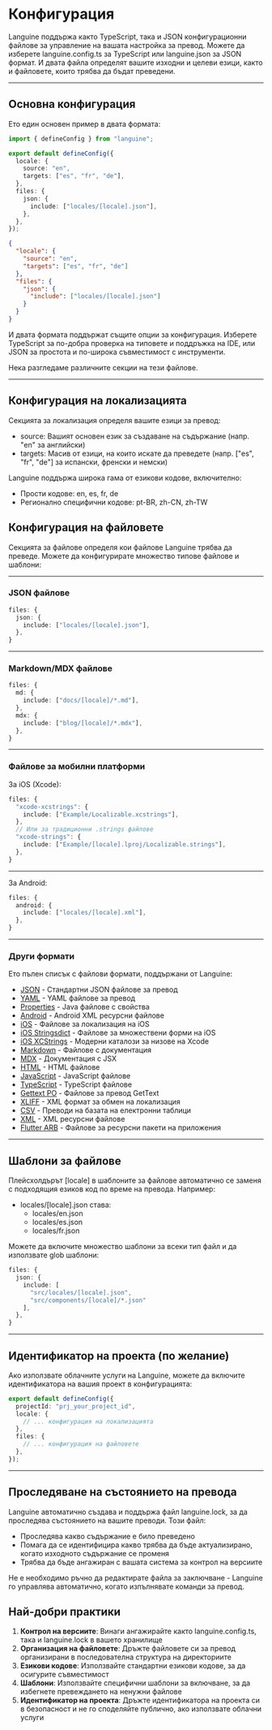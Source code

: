 # Конфигурация

Languine поддържа както TypeScript, така и JSON конфигурационни файлове за управление на вашата настройка за превод. Можете да изберете languine.config.ts за TypeScript или languine.json за JSON формат. И двата файла определят вашите изходни и целеви езици, както и файловете, които трябва да бъдат преведени.

---

## Основна конфигурация

Ето един основен пример в двата формата:

```typescript title="languine.config.ts"
import { defineConfig } from "languine";

export default defineConfig({
  locale: {
    source: "en",
    targets: ["es", "fr", "de"],
  },
  files: {
    json: {
      include: ["locales/[locale].json"],
    },
  },
});
```

```json title="languine.json"
{
  "locale": {
    "source": "en",
    "targets": ["es", "fr", "de"]
  },
  "files": {
    "json": {
      "include": ["locales/[locale].json"]
    }
  }
}
```

И двата формата поддържат същите опции за конфигурация. Изберете TypeScript за по-добра проверка на типовете и поддръжка на IDE, или JSON за простота и по-широка съвместимост с инструменти.

Нека разгледаме различните секции на тези файлове.

---

## Конфигурация на локализацията

Секцията за локализация определя вашите езици за превод:

- source: Вашият основен език за създаване на съдържание (напр. "en" за английски)
- targets: Масив от езици, на които искате да преведете (напр. ["es", "fr", "de"] за испански, френски и немски)

Languine поддържа широка гама от езикови кодове, включително:
- Прости кодове: en, es, fr, de
- Регионално специфични кодове: pt-BR, zh-CN, zh-TW

## Конфигурация на файловете

Секцията за файлове определя кои файлове Languine трябва да преведе. Можете да конфигурирате множество типове файлове и шаблони:

---

### JSON файлове
```typescript
files: {
  json: {
    include: ["locales/[locale].json"],
  },
}
```

---

### Markdown/MDX файлове
```typescript
files: {
  md: {
    include: ["docs/[locale]/*.md"],
  },
  mdx: {
    include: ["blog/[locale]/*.mdx"],
  },
}
```

---

### Файлове за мобилни платформи

За iOS (Xcode):
```typescript
files: {
  "xcode-xcstrings": {
    include: ["Example/Localizable.xcstrings"],
  },
  // Или за традиционни .strings файлове
  "xcode-strings": {
    include: ["Example/[locale].lproj/Localizable.strings"],
  },
}
```

---

За Android:
```typescript
files: {
  android: {
    include: ["locales/[locale].xml"],
  },
}
```

---

### Други формати

Ето пълен списък с файлови формати, поддържани от Languine:

- [JSON](/docs/json) - Стандартни JSON файлове за превод
- [YAML](/docs/yaml) - YAML файлове за превод
- [Properties](/docs/properties) - Java файлове с свойства
- [Android](/docs/android) - Android XML ресурсни файлове
- [iOS](/docs/ios) - Файлове за локализация на iOS
- [iOS Stringsdict](/docs/xcode-stringsdict) - Файлове за множествени форми на iOS
- [iOS XCStrings](/docs/xcode-xcstrings) - Модерни каталози за низове на Xcode
- [Markdown](/docs/md) - Файлове с документация
- [MDX](/docs/mdx) - Документация с JSX
- [HTML](/docs/html) - HTML файлове
- [JavaScript](/docs/js) - JavaScript файлове
- [TypeScript](/docs/ts) - TypeScript файлове
- [Gettext PO](/docs/po) - Файлове за превод GetText
- [XLIFF](/docs/xliff) - XML формат за обмен на локализация
- [CSV](/docs/csv) - Преводи на базата на електронни таблици
- [XML](/docs/xml) - XML ресурсни файлове
- [Flutter ARB](/docs/arb) - Файлове за ресурсни пакети на приложения

---

## Шаблони за файлове

Плейсхолдърът [locale] в шаблоните за файлове автоматично се заменя с подходящия езиков код по време на превода. Например:

- locales/[locale].json става:
  - locales/en.json
  - locales/es.json
  - locales/fr.json

Можете да включите множество шаблони за всеки тип файл и да използвате glob шаблони:
```typescript
files: {
  json: {
    include: [
      "src/locales/[locale].json",
      "src/components/[locale]/*.json"
    ],
  },
}
```

---

## Идентификатор на проекта (по желание)

Ако използвате облачните услуги на Languine, можете да включите идентификатора на вашия проект в конфигурацията:

```typescript
export default defineConfig({
  projectId: "prj_your_project_id",
  locale: {
    // ... конфигурация на локализацията
  },
  files: {
    // ... конфигурация на файловете
  },
});
```

---

## Проследяване на състоянието на превода

Languine автоматично създава и поддържа файл languine.lock, за да проследява състоянието на вашите преводи. Този файл:

- Проследява какво съдържание е било преведено
- Помага да се идентифицира какво трябва да бъде актуализирано, когато изходното съдържание се променя
- Трябва да бъде ангажиран с вашата система за контрол на версиите

Не е необходимо ръчно да редактирате файла за заключване - Languine го управлява автоматично, когато изпълнявате команди за превод.

## Най-добри практики

1. **Контрол на версиите**: Винаги ангажирайте както languine.config.ts, така и languine.lock в вашето хранилище
2. **Организация на файловете**: Дръжте файловете си за превод организирани в последователна структура на директориите
3. **Езикови кодове**: Използвайте стандартни езикови кодове, за да осигурите съвместимост
4. **Шаблони**: Използвайте специфични шаблони за включване, за да избегнете превеждането на ненужни файлове
5. **Идентификатор на проекта**: Дръжте идентификатора на проекта си в безопасност и не го споделяйте публично, ако използвате облачни услуги

